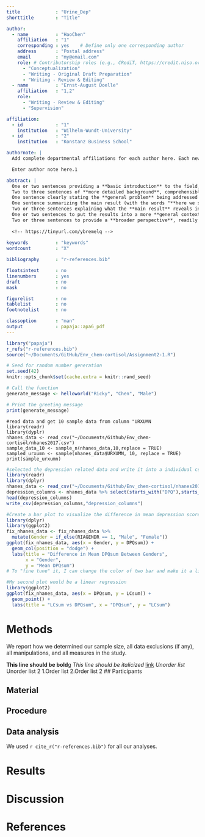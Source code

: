 ```yaml
---
title             : "Urine_Dep"
shorttitle        : "Title"

author: 
  - name          : "HaoChen"
    affiliation   : "1"
    corresponding : yes    # Define only one corresponding author
    address       : "Postal address"
    email         : "my@email.com"
    role: # Contributorship roles (e.g., CRediT, https://credit.niso.org/)
      - "Conceptualization"
      - "Writing - Original Draft Preparation"
      - "Writing - Review & Editing"
  - name          : "Ernst-August Doelle"
    affiliation   : "1,2"
    role:
      - "Writing - Review & Editing"
      - "Supervision"

affiliation:
  - id            : "1"
    institution   : "Wilhelm-Wundt-University"
  - id            : "2"
    institution   : "Konstanz Business School"

authornote: |
  Add complete departmental affiliations for each author here. Each new line herein must be indented, like this line.

  Enter author note here.1

abstract: |
  One or two sentences providing a **basic introduction** to the field,  comprehensible to a scientist in any discipline.
  Two to three sentences of **more detailed background**, comprehensible  to scientists in related disciplines.
  One sentence clearly stating the **general problem** being addressed by  this particular study.
  One sentence summarizing the main result (with the words "**here we show**" or their equivalent).
  Two or three sentences explaining what the **main result** reveals in direct comparison to what was thought to be the case previously, or how the  main result adds to previous knowledge.
  One or two sentences to put the results into a more **general context**.
  Two or three sentences to provide a **broader perspective**, readily comprehensible to a scientist in any discipline.
  
  <!-- https://tinyurl.com/ybremelq -->
  
keywords          : "keywords"
wordcount         : "X"

bibliography      : "r-references.bib"

floatsintext      : no
linenumbers       : yes
draft             : no
mask              : no

figurelist        : no
tablelist         : no
footnotelist      : no

classoption       : "man"
output            : papaja::apa6_pdf
---
```


```r
library("papaja")
r_refs("r-references.bib")
source("~/Documents/GitHub/Env_chem-cortisol/Assignment2-1.R")
```

```r
# Seed for random number generation
set.seed(42)
knitr::opts_chunk$set(cache.extra = knitr::rand_seed)

```
```r

# Call the function
generate_message <- helloworld("Ricky", "Chen", "Male")

# Print the greeting message
print(generate_message)
```


```r-sameple_urxumn

#read data and get 10 sample data from column "URXUMN
library(readr)
library(dyplr)
nhanes_data <- read_csv("~/Documents/Github/Env_chem-cortisol/nhanes2017.csv")
sample_data_10 <- sample_n(nhanes_data,10,replace = TRUE)
sampled_urxumn <- sample(nhanes_data$URXUMN, 10, replace = TRUE)
print(sample_urxumn)
```
```r
#selected the depression related data and write it into a individual csv file
library(readr)
library(dplyr)
nhanes_data <- read_csv("~/Documents/Github/Env_chem-cortisol/nhanes2017.csv")
depression_columns <- nhanes_data %>% select(starts_with("DPQ"),starts_with("SEQN"))
head(depression_columns)
write_csv(depression_columns,"depression_columns")

```

```r
#Create a bar plot to visualize the difference in mean depression scores (DPQsum) between genders
library(dplyr)
library(ggplot2)
fix_nhanes_data <- fix_nhanes_data %>%
  mutate(Gender = if_else(RIAGENDR == 1, "Male", "Female"))
ggplot(fix_nhanes_data, aes(x = Gender, y = DPQsum)) +
  geom_col(position = "dodge") +
  labs(title = "Difference in Mean DPQsum Between Genders",
       x = "Gender",
       y = "Mean DPQsum")
# To "fine tune" it, I can change the color of two bar and make it a little thinner. 1
```

```r
#My second plot would be a linear regression 
library(ggplot2)
ggplot(fix_nhanes_data, aes(x = DPQsum, y = LCsum)) +
  geom_point() +
  labs(title = "LCsum vs DPQsum", x = "DPQsum", y = "LCsum")

```
# Methods
We report how we determined our sample size, all data exclusions (if any), all manipulations, and all measures in the study. <!-- 21-word solution (Simmons, Nelson & Simonsohn, 2012; retrieved from http://ssrn.com/abstract=2160588) -->

<!-- This paragraph is for practice -->
**This line should be bold**g
*This line should be italicized*
[link](www.4399.com)
*Unorder list
*Unorder list 2
1.Order list
2.Order list 2
## Participants

## Material

## Procedure

## Data analysis
We used `r cite_r("r-references.bib")` for all our analyses.


# Results

# Discussion


\newpage

# References

::: {#refs custom-style="Bibliography"}
:::
